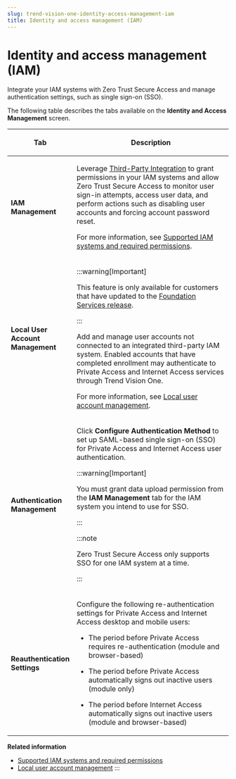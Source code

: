 ```yaml
---
slug: trend-vision-one-identity-access-management-iam
title: Identity and access management (IAM)
---
```

# Identity and access management (IAM)

Integrate your IAM systems with Zero Trust Secure Access and manage authentication settings, such as single sign-on (SSO).

The following table describes the tabs available on the **Identity and Access Management** screen.

<table>
<colgroup>
<col style="width: 25%" />
<col style="width: 75%" />
</colgroup>
<thead>
<tr>
<th><p>Tab</p></th>
<th><p>Description</p></th>
</tr>
</thead>
<tbody>
<tr>
<td><p><strong>IAM Management</strong></p></td>
<td><p>Leverage <a href="trend-vision-one-third-party-integration">Third-Party Integration</a> to grant permissions in your IAM systems and allow Zero Trust Secure Access to monitor user sign-in attempts, access user data, and perform actions such as disabling user accounts and forcing account password reset.</p>
<p>For more information, see <a href="trend-vision-one-iam-systems-required-permissions">Supported IAM systems and required permissions</a>.</p></td>
</tr>
<tr>
<td><p><strong>Local User Account Management</strong></p></td>
<td>

:::warning[Important]

<p>This feature is only available for customers that have updated to the <a href="trend-vision-one-update-foundation-services-release">Foundation Services release</a>.</p>


:::


<p>Add and manage user accounts not connected to an integrated third-party IAM system. Enabled accounts that have completed enrollment may authenticate to Private Access and Internet Access services through Trend Vision One.</p>
<p>For more information, see <a href="trend-vision-one-local-user-account-management">Local user account management</a>.</p></td>
</tr>
<tr>
<td><p><strong>Authentication Management</strong></p></td>
<td><p>Click <strong>Configure Authentication Method</strong> to set up SAML-based single sign-on (SSO) for Private Access and Internet Access user authentication.</p>


:::warning[Important]

<p>You must grant data upload permission from the <strong>IAM Management</strong> tab for the IAM system you intend to use for SSO.</p>


:::


:::note

<p>Zero Trust Secure Access only supports SSO for one IAM system at a time.</p>


:::

</td>
</tr>
<tr>
<td><p><strong>Reauthentication Settings</strong></p></td>
<td><p>Configure the following re-authentication settings for Private Access and Internet Access desktop and mobile users:</p>
<ul>
<li><p>The period before Private Access requires re-authentication (module and browser-based)</p></li>
<li><p>The period before Private Access automatically signs out inactive users (module only)</p></li>
<li><p>The period before Internet Access automatically signs out inactive users (module and browser-based)</p></li>
</ul></td>
</tr>
</tbody>
</table>

**Related information**

- [Supported IAM systems and required permissions](iam-systems-required-permissions.md "Integrate a supported IAM system with Zero Trust Secure Access and grant the required permissions.")
- [Local user account management](local-user-account-management.md "Add users not connected with a third-party identity provider in order to allow authentication into Private Access and Internet Access services.")
:::

